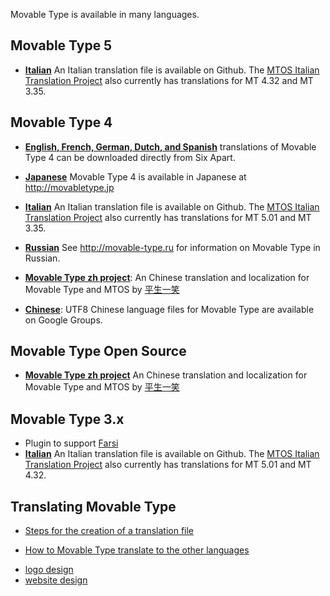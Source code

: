 Movable Type is available in many languages. 

== Movable Type 5==

* '''[http://github.com/downloads/mmacrelli/movable-type-italian-translation/movable-type-5.01-italian-translation.zip Italian]''' An Italian translation file is available on Github.  The [http://github.com/mmacrelli/movable-type-italian-translation/ MTOS Italian Translation Project] also currently has translations for MT 4.32 and MT 3.35.

== Movable Type 4 ==

* '''[http://www.movabletype.com/download/ English, French, German, Dutch, and Spanish]''' translations of Movable Type 4 can be downloaded directly from Six Apart. 

* '''[http://movabletype.jp/ Japanese]'''  Movable Type 4 is available in Japanese at http://movabletype.jp

* '''[http://github.com/downloads/mmacrelli/movable-type-italian-translation/movable-type-4.32-italian-translation.zip Italian]''' An Italian translation file is available on Github.  The [http://github.com/mmacrelli/movable-type-italian-translation/ MTOS Italian Translation Project] also currently has translations for MT 5.01 and MT 3.35.

* '''[http://movable-type.ru/ Russian]''' See http://movable-type.ru for information on Movable Type in Russian.

* '''[http://www.thinkjam.org/zoptuno/projects/zh-movable-type.html Movable Type zh project]''':  An Chinese translation and localization for Movable Type and MTOS by [http://www.thinkjam.org/zoptuno/ 平生一笑]

* '''[http://groups.google.com/group/mtchinauser/files Chinese]''': UTF8 Chinese language files for Movable Type are available on Google Groups.

== Movable Type Open Source ==

* '''[http://www.thinkjam.org/zoptuno/projects/zh-movable-type.html Movable Type zh project]''' An Chinese translation and localization for Movable Type and MTOS by [http://www.thinkjam.org/zoptuno/ 平生一笑]

== Movable Type 3.x ==

* Plugin to support [http://movabletype.ir/ Farsi]
* '''[http://github.com/downloads/mmacrelli/movable-type-italian-translation/movable-type-3.35-italian-translation.zip Italian]''' An Italian translation file is available on Github.  The [http://github.com/mmacrelli/movable-type-italian-translation/ MTOS Italian Translation Project] also currently has translations for MT 5.01 and MT 4.32.


== Translating Movable Type ==

* [[Steps for the creation of a translation file]]

* [[How to Movable Type translate to the other languages]]

* [http://www.designerevaluation.com/logo-design/ logo design]
* [http://www.designerevaluation.com/ website design]

